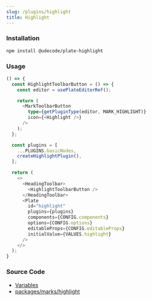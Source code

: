 ```yaml
---
slug: /plugins/highlight
title: Highlight
---
```


### Installation

```bash npm2yarn
npm install @udecode/plate-highlight
```

### Usage

```ts live
() => {
  const HighlightToolbarButton = () => {
    const editor = usePlateEditorRef();

    return (
      <MarkToolbarButton
        type={getPluginType(editor, MARK_HIGHLIGHT)}
        icon={<Highlight />}
      />
    );
  };

  const plugins = [
    ...PLUGINS.basicNodes,
    createHighlightPlugin(),
  ];

  return (
    <>
      <HeadingToolbar>
        <HighlightToolbarButton />
      </HeadingToolbar>
      <Plate
        id="highlight"
        plugins={plugins}
        components={CONFIG.components}
        options={CONFIG.options}
        editableProps={CONFIG.editableProps}
        initialValue={VALUES.highlight}
      />
    </>
  );
}
```

### Source Code

- [Variables](https://github.com/udecode/plate/blob/main/docs/src/live/live.tsx)
- [packages/marks/highlight](https://github.com/udecode/plate/tree/main/packages/marks/highlight/src)
